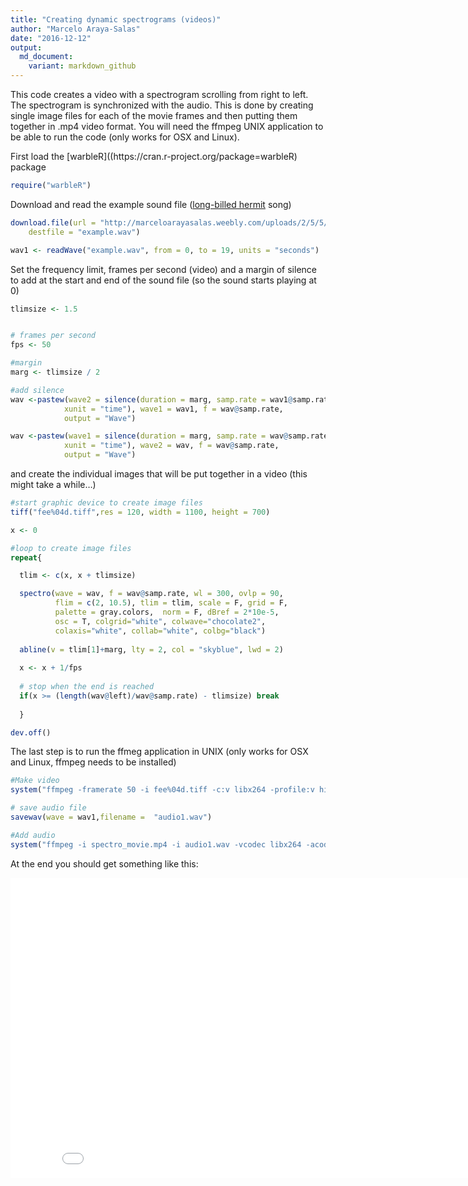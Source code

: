 ```yaml
---
title: "Creating dynamic spectrograms (videos)"
author: "Marcelo Araya-Salas"
date: "2016-12-12"
output: 
  md_document:
    variant: markdown_github
---
```


This code creates a video with a spectrogram scrolling from right to left. The spectrogram is synchronized with the audio. This is done by creating single image files for each of the movie frames and then putting them together in .mp4 video format. You will need  the ffmpeg UNIX application to be able to run the code (only works for OSX and Linux).  

First load the [warbleR]((https://cran.r-project.org/package=warbleR) package 

```r

require("warbleR")

```

Download and read the example sound file ([long-billed hermit](http://neotropical.birds.cornell.edu/portal/species/overview?p_p_spp=231771) song)

```r

download.file(url = "http://marceloarayasalas.weebly.com/uploads/2/5/5/2/25524573/0.sur.2014.7.3.8.31.wav", 
    destfile = "example.wav")

wav1 <- readWave("example.wav", from = 0, to = 19, units = "seconds")
```

Set the frequency limit, frames per second (video) and a margin of silence to add at the start and end of the sound file (so the sound starts playing at 0)

```r

tlimsize <- 1.5


# frames per second
fps <- 50

#margin
marg <- tlimsize / 2

#add silence
wav <-pastew(wave2 = silence(duration = marg, samp.rate = wav1@samp.rate, 
            xunit = "time"), wave1 = wav1, f = wav@samp.rate, 
            output = "Wave")

wav <-pastew(wave1 = silence(duration = marg, samp.rate = wav@samp.rate, 
            xunit = "time"), wave2 = wav, f = wav@samp.rate,
            output = "Wave")
```

 and create the individual images that will be put together in a video (this might take a while...)
 
```r
#start graphic device to create image files
tiff("fee%04d.tiff",res = 120, width = 1100, height = 700)

x <- 0

#loop to create image files 
repeat{

  tlim <- c(x, x + tlimsize)

  spectro(wave = wav, f = wav@samp.rate, wl = 300, ovlp = 90, 
          flim = c(2, 10.5), tlim = tlim, scale = F, grid = F, 
          palette = gray.colors,  norm = F, dBref = 2*10e-5, 
          osc = T, colgrid="white", colwave="chocolate2", 
          colaxis="white", collab="white", colbg="black")
  
  abline(v = tlim[1]+marg, lty = 2, col = "skyblue", lwd = 2)
  
  x <- x + 1/fps
  
  # stop when the end is reached
  if(x >= (length(wav@left)/wav@samp.rate) - tlimsize) break
  
  }

dev.off()

```

The last step is to run the ffmeg application in UNIX (only works for OSX and Linux, ffmpeg needs to be installed)

```r

#Make video
system("ffmpeg -framerate 50 -i fee%04d.tiff -c:v libx264 -profile:v high -crf 2 -pix_fmt yuv420p spectro_movie.mp4")

# save audio file
savewav(wave = wav1,filename =  "audio1.wav")

#Add audio
system("ffmpeg -i spectro_movie.mp4 -i audio1.wav -vcodec libx264 -acodec libmp3lame -shortest spectro_movie_audio.mp4")

```

At the end you should get something like this:

<iframe width="854/2" height="480/2" src="(https://www.youtube.com/embed/McAQaIXeuUQ" frameborder="0" allowfullscreen></iframe>

